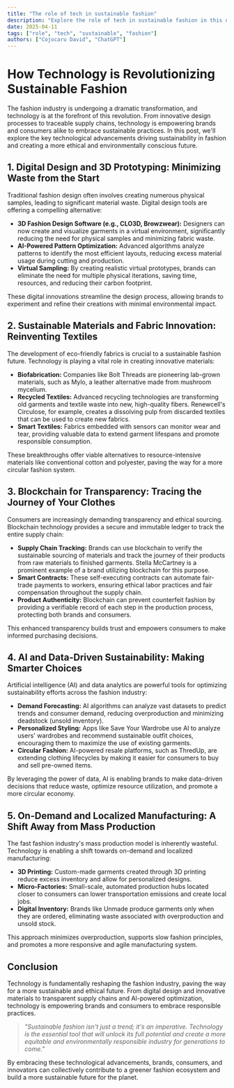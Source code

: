 ```yaml
---
title: "The role of tech in sustainable fashion"
description: "Explore the role of tech in sustainable fashion in this detailed guide, offering insights, strategies, and practical tips to enhance your understanding and application of the topic."
date: 2025-04-11
tags: ["role", "tech", "sustainable", "fashion"]
authors: ["Cojocaru David", "ChatGPT"]
---
```


# How Technology is Revolutionizing Sustainable Fashion

The fashion industry is undergoing a dramatic transformation, and technology is at the forefront of this revolution. From innovative design processes to traceable supply chains, technology is empowering brands and consumers alike to embrace sustainable practices. In this post, we'll explore the key technological advancements driving sustainability in fashion and creating a more ethical and environmentally conscious future.

## 1. Digital Design and 3D Prototyping: Minimizing Waste from the Start

Traditional fashion design often involves creating numerous physical samples, leading to significant material waste. Digital design tools are offering a compelling alternative:

- **3D Fashion Design Software (e.g., CLO3D, Browzwear):** Designers can now create and visualize garments in a virtual environment, significantly reducing the need for physical samples and minimizing fabric waste.
- **AI-Powered Pattern Optimization:** Advanced algorithms analyze patterns to identify the most efficient layouts, reducing excess material usage during cutting and production.
- **Virtual Sampling:** By creating realistic virtual prototypes, brands can eliminate the need for multiple physical iterations, saving time, resources, and reducing their carbon footprint.

These digital innovations streamline the design process, allowing brands to experiment and refine their creations with minimal environmental impact.

## 2. Sustainable Materials and Fabric Innovation: Reinventing Textiles

The development of eco-friendly fabrics is crucial to a sustainable fashion future. Technology is playing a vital role in creating innovative materials:

- **Biofabrication:** Companies like Bolt Threads are pioneering lab-grown materials, such as Mylo, a leather alternative made from mushroom mycelium.
- **Recycled Textiles:** Advanced recycling technologies are transforming old garments and textile waste into new, high-quality fibers. Renewcell's Circulose, for example, creates a dissolving pulp from discarded textiles that can be used to create new fabrics.
- **Smart Textiles:** Fabrics embedded with sensors can monitor wear and tear, providing valuable data to extend garment lifespans and promote responsible consumption.

These breakthroughs offer viable alternatives to resource-intensive materials like conventional cotton and polyester, paving the way for a more circular fashion system.

## 3. Blockchain for Transparency: Tracing the Journey of Your Clothes

Consumers are increasingly demanding transparency and ethical sourcing. Blockchain technology provides a secure and immutable ledger to track the entire supply chain:

- **Supply Chain Tracking:** Brands can use blockchain to verify the sustainable sourcing of materials and track the journey of their products from raw materials to finished garments. Stella McCartney is a prominent example of a brand utilizing blockchain for this purpose.
- **Smart Contracts:** These self-executing contracts can automate fair-trade payments to workers, ensuring ethical labor practices and fair compensation throughout the supply chain.
- **Product Authenticity:** Blockchain can prevent counterfeit fashion by providing a verifiable record of each step in the production process, protecting both brands and consumers.

This enhanced transparency builds trust and empowers consumers to make informed purchasing decisions.

## 4. AI and Data-Driven Sustainability: Making Smarter Choices

Artificial intelligence (AI) and data analytics are powerful tools for optimizing sustainability efforts across the fashion industry:

- **Demand Forecasting:** AI algorithms can analyze vast datasets to predict trends and consumer demand, reducing overproduction and minimizing deadstock (unsold inventory).
- **Personalized Styling:** Apps like Save Your Wardrobe use AI to analyze users' wardrobes and recommend sustainable outfit choices, encouraging them to maximize the use of existing garments.
- **Circular Fashion:** AI-powered resale platforms, such as ThredUp, are extending clothing lifecycles by making it easier for consumers to buy and sell pre-owned items.

By leveraging the power of data, AI is enabling brands to make data-driven decisions that reduce waste, optimize resource utilization, and promote a more circular economy.

## 5. On-Demand and Localized Manufacturing: A Shift Away from Mass Production

The fast fashion industry's mass production model is inherently wasteful. Technology is enabling a shift towards on-demand and localized manufacturing:

- **3D Printing:** Custom-made garments created through 3D printing reduce excess inventory and allow for personalized designs.
- **Micro-Factories:** Small-scale, automated production hubs located closer to consumers can lower transportation emissions and create local jobs.
- **Digital Inventory:** Brands like Unmade produce garments only when they are ordered, eliminating waste associated with overproduction and unsold stock.

This approach minimizes overproduction, supports slow fashion principles, and promotes a more responsive and agile manufacturing system.

## Conclusion

Technology is fundamentally reshaping the fashion industry, paving the way for a more sustainable and ethical future. From digital design and innovative materials to transparent supply chains and AI-powered optimization, technology is empowering brands and consumers to embrace responsible practices.

> _"Sustainable fashion isn't just a trend; it's an imperative. Technology is the essential tool that will unlock its full potential and create a more equitable and environmentally responsible industry for generations to come."_

By embracing these technological advancements, brands, consumers, and innovators can collectively contribute to a greener fashion ecosystem and build a more sustainable future for the planet.
